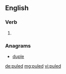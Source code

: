 ==English==

===Verb===
{{head|en}}

# {{en-past of|pule}}

===Anagrams===
* [[duple#English|duple]]

[[de:puled]]
[[mg:puled]]
[[vi:puled]]